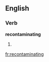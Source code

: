 ==English==

===Verb===
'''recontaminating'''

# {{third-person singular of|[[recontaminate]]}}

[[fr:recontaminating]]